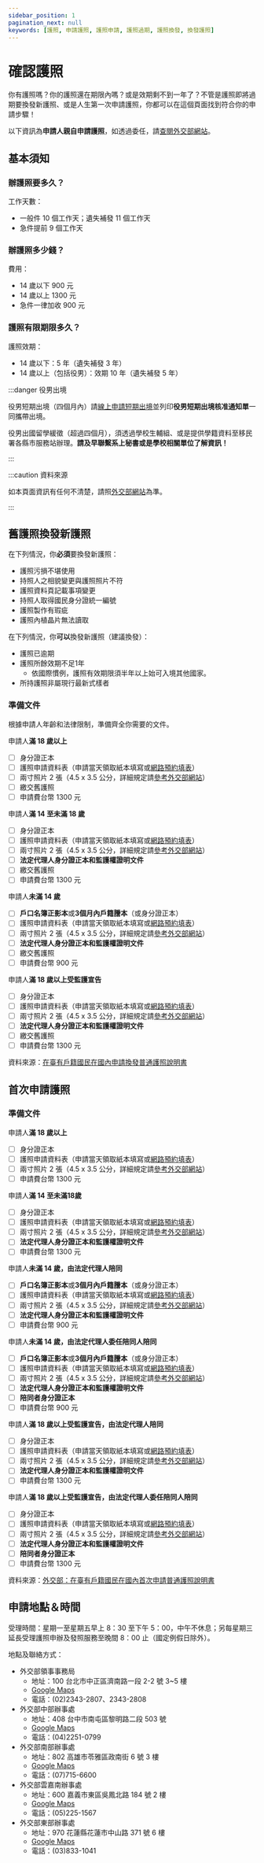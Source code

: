 ```yaml
---
sidebar_position: 1
pagination_next: null
keywords: [護照, 申請護照, 護照申請, 護照過期, 護照換發, 換發護照]
---
```


# 確認護照

你有護照嗎？你的護照還在期限內嗎？或是效期剩不到一年了？不管是護照即將過期要換發新護照、或是人生第一次申請護照，你都可以在這個頁面找到符合你的申請步驟！

以下資訊為**申請人親自申請護照**，如透過委任，請[查閱外交部網站](https://www.boca.gov.tw/cp-300-7141-f30e2-1.html#R06)。

## 基本須知

### 辦護照要多久？

工作天數：
- 一般件 10 個工作天；遺失補發 11 個工作天
- 急件提前 9 個工作天

### 辦護照多少錢？

費用：
- 14 歲以下 900 元
- 14 歲以上 1300 元
- 急件一律加收 900 元

### 護照有限期限多久？

護照效期：
- 14 歲以下：5 年（遺失補發 3 年）
- 14 歲以上（包括役男）：效期 10 年（遺失補發 5 年）

:::danger 役男出境

役男短期出境（四個月內）請[線上申請短期出境](https://www.ris.gov.tw/departure/app/Departure/main)並列印**役男短期出境核准通知單**一同攜帶出境。

役男出國留學緩徵（超過四個月），須透過學校生輔組、或是提供學籍資料至移民署各縣市服務站辦理。**請及早聯繫系上秘書或是學校相關單位了解資訊！**

:::

:::caution 資料來源

如本頁面資訊有任何不清楚，請照[外交部網站](https://www.boca.gov.tw/np-1-1.html)為準。

:::

## 舊護照換發新護照

在下列情況，你**必須**要換發新護照：
- 護照污損不堪使用
- 持照人之相貌變更與護照照片不符
- 護照資料頁記載事項變更
- 持照人取得國民身分證統一編號
- 護照製作有瑕疵
- 護照內植晶片無法讀取

在下列情況，你**可以**換發新護照（建議換發）：
- 護照已逾期
- 護照所餘效期不足1年
	- 依國際慣例，護照有效期限須半年以上始可入境其他國家。
- 所持護照非屬現行最新式樣者

### 準備文件

根據申請人年齡和法律限制，準備齊全你需要的文件。

申請人**滿 18 歲以上**
- [ ] 身分證正本
- [ ] 護照申請資料表（申請當天領取紙本填寫或[網路預約填表](https://ppass.boca.gov.tw/sp-ia-login-2.html)）
- [ ] 兩寸照片 2 張（4.5 x 3.5 公分，詳細規定請[參考外交部網站](https://www.boca.gov.tw/cp-16-4123-c2932-1.html)）<!-- internal: 拍照片推薦 -->
- [ ] 繳交舊護照
- [ ] 申請費台幣 1300 元

申請人**滿 14 至未滿 18 歲**
- [ ] 身分證正本
- [ ] 護照申請資料表（申請當天領取紙本填寫或[網路預約填表](https://ppass.boca.gov.tw/sp-ia-login-2.html)）
- [ ] 兩寸照片 2 張（4.5 x 3.5 公分，詳細規定請[參考外交部網站](https://www.boca.gov.tw/cp-16-4123-c2932-1.html)）
- [ ] **法定代理人身分證正本和監護權證明文件**
- [ ] 繳交舊護照
- [ ] 申請費台幣 1300 元

申請人**未滿 14 歲**
- [ ] **戶口名簿正影本**或**3個月內戶籍謄本**（或身分證正本）
- [ ] 護照申請資料表（申請當天領取紙本填寫或[網路預約填表](https://ppass.boca.gov.tw/sp-ia-login-2.html)）
- [ ] 兩寸照片 2 張（4.5 x 3.5 公分，詳細規定請[參考外交部網站](https://www.boca.gov.tw/cp-16-4123-c2932-1.html)）
- [ ] **法定代理人身分證正本和監護權證明文件**
- [ ] 繳交舊護照
- [ ] 申請費台幣 900 元

申請人**滿 18 歲以上受監護宣告**
- [ ] 身分證正本
- [ ] 護照申請資料表（申請當天領取紙本填寫或[網路預約填表](https://ppass.boca.gov.tw/sp-ia-login-2.html)）
- [ ] 兩寸照片 2 張（4.5 x 3.5 公分，詳細規定請[參考外交部網站](https://www.boca.gov.tw/cp-16-4123-c2932-1.html)）
- [ ] **法定代理人身分證正本和監護權證明文件**
- [ ] 繳交舊護照
- [ ] 申請費台幣 1300 元

資料來源：[在臺有戶籍國民在國內申請換發普通護照說明書](https://www.boca.gov.tw/cp-300-7141-f30e2-1.html)

## 首次申請護照

### 準備文件

申請人**滿 18 歲以上**
- [ ] 身分證正本
- [ ] 護照申請資料表（申請當天領取紙本填寫或[網路預約填表](https://ppass.boca.gov.tw/sp-ia-login-2.html)）
- [ ] 兩寸照片 2 張（4.5 x 3.5 公分，詳細規定請[參考外交部網站](https://www.boca.gov.tw/cp-16-4123-c2932-1.html)）
- [ ] 申請費台幣 1300 元

申請人**滿 14 至未滿18歲**
- [ ] 身分證正本
- [ ] 護照申請資料表（申請當天領取紙本填寫或[網路預約填表](https://ppass.boca.gov.tw/sp-ia-login-2.html)）
- [ ] 兩寸照片 2 張（4.5 x 3.5 公分，詳細規定請[參考外交部網站](https://www.boca.gov.tw/cp-16-4123-c2932-1.html)）
- [ ] **法定代理人身分證正本和監護權證明文件**
- [ ] 申請費台幣 1300 元

申請人**未滿 14 歲，由法定代理人陪同**
- [ ] **戶口名簿正影本**或**3個月內戶籍謄本**（或身分證正本）
- [ ] 護照申請資料表（申請當天領取紙本填寫或[網路預約填表](https://ppass.boca.gov.tw/sp-ia-login-2.html)）
- [ ] 兩寸照片 2 張（4.5 x 3.5 公分，詳細規定請[參考外交部網站](https://www.boca.gov.tw/cp-16-4123-c2932-1.html)）
- [ ] **法定代理人身分證正本和監護權證明文件**
- [ ] 申請費台幣 900 元

申請人**未滿 14 歲，由法定代理人委任陪同人陪同**
- [ ] **戶口名簿正影本**或**3個月內戶籍謄本**（或身分證正本）
- [ ] 護照申請資料表（申請當天領取紙本填寫或[網路預約填表](https://ppass.boca.gov.tw/sp-ia-login-2.html)）
- [ ] 兩寸照片 2 張（4.5 x 3.5 公分，詳細規定請[參考外交部網站](https://www.boca.gov.tw/cp-16-4123-c2932-1.html)）
- [ ] **法定代理人身分證正本和監護權證明文件**
- [ ] **陪同者身分證正本**
- [ ] 申請費台幣 900 元

申請人**滿 18 歲以上受監護宣告，由法定代理人陪同**
- [ ] 身分證正本
- [ ] 護照申請資料表（申請當天領取紙本填寫或[網路預約填表](https://ppass.boca.gov.tw/sp-ia-login-2.html)）
- [ ] 兩寸照片 2 張（4.5 x 3.5 公分，詳細規定請[參考外交部網站](https://www.boca.gov.tw/cp-16-4123-c2932-1.html)）
- [ ] **法定代理人身分證正本和監護權證明文件**
- [ ] 申請費台幣 1300 元

申請人**滿 18 歲以上受監護宣告，由法定代理人委任陪同人陪同**
- [ ] 身分證正本
- [ ] 護照申請資料表（申請當天領取紙本填寫或[網路預約填表](https://ppass.boca.gov.tw/sp-ia-login-2.html)）
- [ ] 兩寸照片 2 張（4.5 x 3.5 公分，詳細規定請[參考外交部網站](https://www.boca.gov.tw/cp-16-4123-c2932-1.html)）
- [ ] **法定代理人身分證正本和監護權證明文件**
- [ ] **陪同者身分證正本**
- [ ] 申請費台幣 1300 元

資料來源：[外交部：在臺有戶籍國民在國內首次申請普通護照說明書](https://www.boca.gov.tw/cp-18-7140-fc0d5-1.html)

## 申請地點＆時間

受理時間：星期一至星期五早上 8：30 至下午 5：00，中午不休息；另每星期三延長受理護照申辦及發照服務至晚間 8：00 止（國定例假日除外）。

地點及聯絡方式：
- 外交部領事事務局
	- 地址：100 台北市中正區濟南路一段 2-2 號 3~5 樓
	- [Google Maps](https://www.google.com/maps/place/%E5%A4%96%E4%BA%A4%E9%83%A8%E9%A0%98%E4%BA%8B%E4%BA%8B%E5%8B%99%E5%B1%80/@25.0426814,121.5175367,17z/data=!3m2!4b1!5s0x3442a971570f9ab7:0x30f3d40463a97620!4m6!3m5!1s0x3442a971501e8dd7:0x4bc0f34ef28d090a!8m2!3d25.0426814!4d121.5201116!16s%2Fg%2F1jkyl3mhj?entry=ttu)
	- 電話：(02)2343-2807、2343-2808
- 外交部中部辦事處
	- 地址：408 台中市南屯區黎明路二段 503 號
	- [Google Maps](https://www.google.com/maps/place/%E5%A4%96%E4%BA%A4%E9%83%A8%E4%B8%AD%E9%83%A8%E8%BE%A6%E4%BA%8B%E8%99%95/@24.1552354,120.6314596,17z/data=!3m2!4b1!5s0x34693de8fc86ce21:0xdde4d4309f8c4a4d!4m6!3m5!1s0x34693de8fc09ad7b:0xbb75286c37aa21c0!8m2!3d24.1552354!4d120.6340345!16s%2Fg%2F12hklc8gq?entry=ttu)
	- 電話：(04)2251-0799
- 外交部南部辦事處
	- 地址：802 高雄市苓雅區政南街 6 號 3 樓
	- [Google Maps](https://www.google.com/maps/place/%E5%A4%96%E4%BA%A4%E9%83%A8%E5%8D%97%E9%83%A8%E8%BE%A6%E4%BA%8B%E8%99%95/@22.6244254,120.3306148,17z/data=!3m1!4b1!4m6!3m5!1s0x346e047c9381d101:0x8014a68042103bed!8m2!3d22.6244254!4d120.3331897!16s%2Fg%2F119tbn3j8?entry=ttu)
	- 電話：(07)715-6600
- 外交部雲嘉南辦事處
	- 地址：600 嘉義市東區吳鳳北路 184 號 2 樓
	- [Google Maps](https://www.google.com/maps/place/%E5%A4%96%E4%BA%A4%E9%83%A8%E9%9B%B2%E5%98%89%E5%8D%97%E8%BE%A6%E4%BA%8B%E8%99%95/@23.4786957,120.4507787,17z/data=!3m1!4b1!4m6!3m5!1s0x346e9436ae16075b:0xe9c61cf42ea7fe3f!8m2!3d23.4786957!4d120.4533536!16s%2Fg%2F12jsjgf31?entry=ttu)
	- 電話：(05)225-1567
- 外交部東部辦事處
	- 地址：970 花蓮縣花蓮市中山路 371 號 6 樓
	- [Google Maps](https://www.google.com/maps/place/%E5%A4%96%E4%BA%A4%E9%83%A8%E6%9D%B1%E9%83%A8%E8%BE%A6%E4%BA%8B%E8%99%95/@23.9814395,121.6031919,17z/data=!3m1!4b1!4m6!3m5!1s0x34689fc0abe46f13:0x145699867a59b5e7!8m2!3d23.9814395!4d121.6057668!16s%2Fg%2F12hkdq9dh?entry=ttu)
	- 電話：(03)833-1041